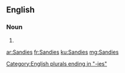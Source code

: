 ==English==

===Noun===
{{head|en|plural}}

# {{plural of|Sandy|lang=en|nocat=1}}

[[Category:English plurals ending in "-ies"]]

[[ar:Sandies]]
[[fr:Sandies]]
[[ku:Sandies]]
[[mg:Sandies]]